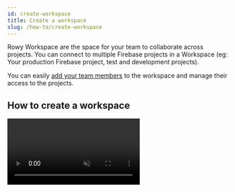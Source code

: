 ```yaml
---
id: create-workspace
title: Create a workspace
slug: /how-to/create-workspace
---
```



Rowy Workspace are the space for your team to collaborate across projects. You can connect to multiple Firebase projects in a Workspace (eg: Your production Firebase project, test and development projects).

You can easily [add your team members](roles) to the workspace and manage their access to the projects.

## How to create a workspace
<Video url={videoUrl} playing loop muted playsinline controls />

## Steps

1. After creating an account, the user will be redirected to the **Create Workspace page**.
2. Click on the **Create Workspace Button**.
3. Set the name of the workspace and the user role on the pop-up modal.
4. Click on the **Next button**.
5. Enter any prompted information and click **Next**.

## Notes

- Currently, Rowy supports only one workspace in the BASE free plan. Support for multiple workspaces is under the PRO plan.
- You can customize and manage your workspace settings in the **Workspace Settings** page.
